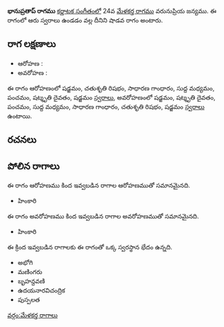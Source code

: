 {{Infobox ragam
	| name          	= భానుప్రతాప్
	| synonym	    	= 
	| mela          	= 
	| chakra        	= 
	| janaka        	= 
	| type          	= శాడవ
	| arohanam      	= {{svaraC|S|R2|G2|M1|P|D3|S'}} 
	| avarohanam    	= {{svaraC|S'|D3|P|M1|G2|R2|S}}
	| jeeva         	=
	| chhaya        	=
	| nyasa         	=
	| vishesha      	= 
	| equivalent  		= 
}}
{{కర్ణాటక సంగీత రాగాలు}}
'''భానుప్రతాప్ రాగము''' [[కర్ణాటక సంగీతం]]లో 24వ [[మేళకర్త రాగము]] వరునుప్రియ జన్యము.  ఈ రాగంలో ఆరు స్వరాలు ఉండడం వల్ల దీనిని షాడవ రాగం అంటారు.


==రాగ లక్షణాలు==


* ఆరోహణ : {{svaraC|S|R2|G2|M1|P|D3|S'}} 
* అవరోహణ : {{svaraC|S'|D3|P|M1|G2|R2|S}}

ఈ రాగం ఆరోహణంలో షడ్జమం, చతుశృతి రిషభం, సాధారణ గాంధారం, సుద్ద మధ్యమం, పంచమం, షట్శృతి దైవతం, షడ్జమం [[స్వరాలు]], అవరోహణంలో షడ్జమం, షట్శృతి దైవతం, పంచమం, సుద్ద మధ్యమం, సాధారణ గాంధారం, చతుశృతి రిషభం, షడ్జమం [[స్వరాలు]] ఉంటాయి.

==రచనలు==



==పోలిన రాగాలు==
ఈ రాగం ఆరోహణము కింద ఇవ్వబడిన రాగాల ఆరోహణముతో సమానమైనది.
* హింకారి

ఈ రాగం అవరోహణము కింద ఇవ్వబడిన రాగాల అవరోహణముతో సమానమైనది.
* హింకారి

ఈ క్రింద ఇవ్వబడిన రాగాలకు ఈ రాగంతో ఒక్క స్వరస్థాన భేదం ఉన్నది.
* అభోగి
* మణింగరు
* బృహన్దవణి
* ఉదయనారవిచంద్రిక
* పుస్పలత



[[వర్గం:మేళకర్త రాగాలు]]